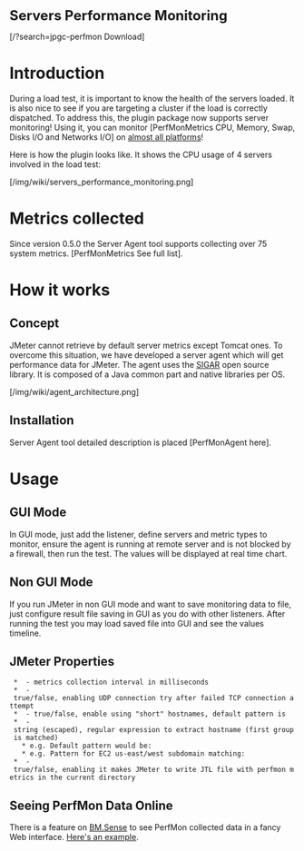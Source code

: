 <font size="5"><B>Servers Performance Monitoring</B></font>

<span class=''>[/?search=jpgc-perfmon <i class='fa fa-download'></i> Download]</span>

=Introduction=

During a load test, it is important to know the health of the servers loaded. 
It is also nice to see if you are targeting a cluster if the load is correctly 
dispatched. To address this, the plugin package now supports server monitoring!
Using it, you can monitor [PerfMonMetrics CPU, Memory, Swap, Disks I/O and Networks I/O]
on [http://support.hyperic.com/display/SIGAR/Home#Home-overview almost all platforms]!

Here is how the plugin looks like. It shows the CPU usage of 4 servers involved in the load test:

[/img/wiki/servers_performance_monitoring.png]

=Metrics collected=

Since version 0.5.0 the Server Agent tool supports collecting over 75 system metrics.
[PerfMonMetrics See full list].

=How it works=

==Concept==

JMeter cannot retrieve by default server metrics except Tomcat ones. 
To overcome this situation, we have developed a server agent which will get 
performance data for JMeter. The agent uses 
the [http://support.hyperic.com/display/SIGAR/Home SIGAR] open source library. 
It is composed of a Java common part and native libraries per OS.

[/img/wiki/agent_architecture.png]

==Installation==

Server Agent tool detailed description is placed [PerfMonAgent here].

=Usage=
==GUI Mode==
In GUI mode, just add the listener, define servers and metric types to monitor, 
ensure the agent is running at remote server and is not blocked by a firewall, 
then run the test. The values will be displayed at real time chart.

==Non GUI Mode==
If you run JMeter in non GUI mode and want to save monitoring data to file, 
just configure result file saving in GUI as you do with other listeners. After 
running the test you may load saved file into GUI and see the values timeline.

==JMeter Properties==

  * {{{jmeterPlugin.perfmon.interval}}} - metrics collection interval in milliseconds
  * {{{jmeterPlugin.perfmon.useUDP}}} - true/false, enabling UDP connection try after failed TCP connection attempt
  * {{{jmeterPlugin.perfmon.label.useHostname}}} - true/false, enable using "short" hostnames, default pattern is {{{ ([\w\-]+)\..* }}}
  * {{{jmeterPlugin.perfmon.label.useHostname.pattern}}} - string (escaped), regular expression to extract hostname (first group is matched)
    * e.g. Default pattern would be: {{{ jmeterPlugin.perfmon.label.useHostname.pattern=([\\w\\-]+)\\..* }}}
    * e.g. Pattern for EC2 us-east/west subdomain matching: {{{ jmeterPlugin.perfmon.label.useHostname.pattern=([\w\-]+\.us-(east|west)-[0-9]).* }}}
  * {{{forcePerfmonFile}}} - true/false, enabling it makes JMeter to write JTL file with perfmon metrics in the current directory

== Seeing PerfMon Data Online ==

There is a feature on [https://sense.blazemeter.com/?utm_source=jpgc&utm_medium=wiki&utm_campaign=PerfMon BM.Sense] to see PerfMon collected data in a fancy Web interface.
[https://sense.blazemeter.com/examples/489029/?utm_source=jpgc&utm_medium=wiki&utm_campaign=PerfMon#tab=tabMonitoring Here's an example].